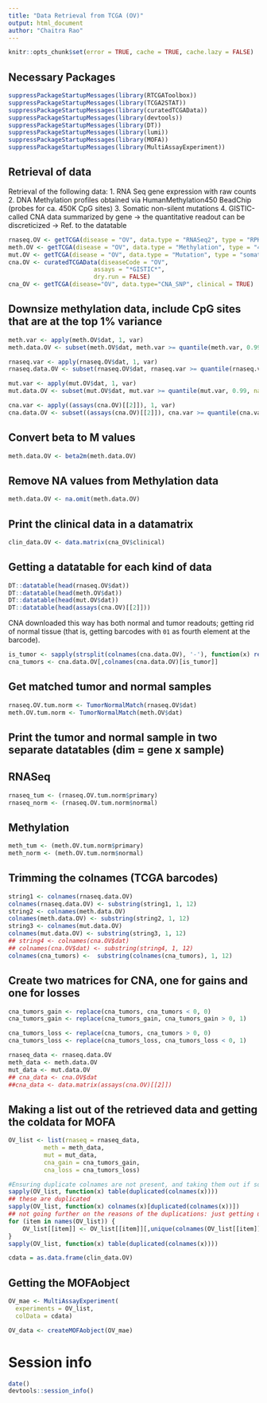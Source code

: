 ```yaml
---
title: "Data Retrieval from TCGA (OV)"
output: html_document
author: "Chaitra Rao"
---
```


```r
knitr::opts_chunk$set(error = TRUE, cache = TRUE, cache.lazy = FALSE)
```

## Necessary Packages

```r
suppressPackageStartupMessages(library(RTCGAToolbox))
suppressPackageStartupMessages(library(TCGA2STAT))
suppressPackageStartupMessages(library(curatedTCGAData))
suppressPackageStartupMessages(library(devtools))
suppressPackageStartupMessages(library(DT))
suppressPackageStartupMessages(library(lumi))
suppressPackageStartupMessages(library(MOFA))
suppressPackageStartupMessages(library(MultiAssayExperiment))
```

## Retrieval of data

Retrieval of the following data:
1. RNA Seq gene expression with raw counts
2. DNA Methylation profiles obtained via HumanMethylation450 BeadChip (probes for ca. 450K CpG sites)
3. Somatic non-silent mutations
4. GISTIC-called CNA data summarized by gene -> the quantitative readout can be discreticized -> Ref. to the datatable

```r
rnaseq.OV <- getTCGA(disease = "OV", data.type = "RNASeq2", type = "RPKM")
meth.OV <- getTCGA(disease = "OV", data.type = "Methylation", type = "450K")
mut.OV <- getTCGA(disease = "OV", data.type = "Mutation", type = "somatic")
cna.OV <- curatedTCGAData(diseaseCode = "OV",
                        assays = "*GISTIC*",
                        dry.run = FALSE)
cna_OV <- getTCGA(disease="OV", data.type="CNA_SNP", clinical = TRUE)

```

## Downsize methylation data, include CpG sites that are at the top 1% variance

```r
meth.var <- apply(meth.OV$dat, 1, var)
meth.data.OV <- subset(meth.OV$dat, meth.var >= quantile(meth.var, 0.99, na.rm=T) & !is.na(meth.var))
```

```r
rnaseq.var <- apply(rnaseq.OV$dat, 1, var)
rnaseq.data.OV <- subset(rnaseq.OV$dat, rnaseq.var >= quantile(rnaseq.var, 0.99, na.rm=T) & !is.na(rnaseq.var))
```

```r
mut.var <- apply(mut.OV$dat, 1, var)
mut.data.OV <- subset(mut.OV$dat, mut.var >= quantile(mut.var, 0.99, na.rm=T) & !is.na(mut.var))
```

```r
cna.var <- apply((assays(cna.OV)[[2]]), 1, var)
cna.data.OV <- subset((assays(cna.OV)[[2]]), cna.var >= quantile(cna.var, 0.99, na.rm=T) & !is.na(cna.var))
```

## Convert beta to M values

```r
meth.data.OV <- beta2m(meth.data.OV)
```

## Remove NA values from Methylation data

```r
meth.data.OV <- na.omit(meth.data.OV)
```


## Print the clinical data in a datamatrix

```r
clin_data.OV <- data.matrix(cna_OV$clinical)
```

## Getting a datatable for each kind of data

```r
DT::datatable(head(rnaseq.OV$dat))
DT::datatable(head(meth.OV$dat))
DT::datatable(head(mut.OV$dat))
DT::datatable(head(assays(cna.OV)[[2]]))
```

CNA downloaded this way has both normal and tumor readouts; getting rid of normal tissue (that is, getting barcodes with `01` as fourth element at the barcode).

```r
is_tumor <- sapply(strsplit(colnames(cna.data.OV), '-'), function(x) return(grepl('^01', x[4])))
cna_tumors <- cna.data.OV[,colnames(cna.data.OV)[is_tumor]]
```

## Get matched tumor and normal samples

```r
rnaseq.OV.tum.norm <- TumorNormalMatch(rnaseq.OV$dat)
meth.OV.tum.norm <- TumorNormalMatch(meth.OV$dat)

```

## Print the tumor and normal sample in two separate datatables (dim = gene x sample)

## RNASeq

```r
rnaseq_tum <- (rnaseq.OV.tum.norm$primary)
rnaseq_norm <- (rnaseq.OV.tum.norm$normal)
```

## Methylation

```r
meth_tum <- (meth.OV.tum.norm$primary)
meth_norm <- (meth.OV.tum.norm$normal)
```

## Trimming the colnames (TCGA barcodes)

```r
string1 <- colnames(rnaseq.data.OV)
colnames(rnaseq.data.OV) <- substring(string1, 1, 12)
string2 <- colnames(meth.data.OV)
colnames(meth.data.OV) <- substring(string2, 1, 12)
string3 <- colnames(mut.data.OV)
colnames(mut.data.OV) <- substring(string3, 1, 12)
## string4 <- colnames(cna.OV$dat)
## colnames(cna.OV$dat) <- substring(string4, 1, 12)
colnames(cna_tumors) <-  substring(colnames(cna_tumors), 1, 12)

```

## Create two matrices for CNA, one for gains and one for losses

```r
cna_tumors_gain <- replace(cna_tumors, cna_tumors < 0, 0)
cna_tumors_gain <- replace(cna_tumors_gain, cna_tumors_gain > 0, 1)
```

```r
cna_tumors_loss <- replace(cna_tumors, cna_tumors > 0, 0)
cna_tumors_loss <- replace(cna_tumors_loss, cna_tumors_loss < 0, 1)
```


```r
rnaseq_data <- rnaseq.data.OV
meth_data <- meth.data.OV
mut_data <- mut.data.OV
## cna_data <- cna.OV$dat
##cna_data <- data.matrix(assays(cna.OV)[[2]])

```

## Making a list out of the retrieved data and getting the coldata for MOFA

```r
OV_list <- list(rnaseq = rnaseq_data,
          meth = meth_data,
          mut = mut_data,
          cna_gain = cna_tumors_gain,
          cna_loss = cna_tumors_loss)

#Ensuring duplicate colnames are not present, and taking them out if so
sapply(OV_list, function(x) table(duplicated(colnames(x))))
## these are duplicated
sapply(OV_list, function(x) colnames(x)[duplicated(colnames(x))])
## not going further on the reasons of the duplications: just getting unique stuff
for (item in names(OV_list)) {
    OV_list[[item]] <- OV_list[[item]][,unique(colnames(OV_list[[item]]))]
}
sapply(OV_list, function(x) table(duplicated(colnames(x))))
```

```r
cdata = as.data.frame(clin_data.OV)
```

## Getting the MOFAobject

```r
OV_mae <- MultiAssayExperiment(
  experiments = OV_list, 
  colData = cdata)

OV_data <- createMOFAobject(OV_mae)

```

# Session info

```r
date()
devtools::session_info()
```




